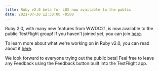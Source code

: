 ```yaml
---
title: Ruby v2.0 beta for iOS now available to the public
date: 2021-07-30 12:30:00 -0500
---
```


<Float src="/apps/Ruby.png" alt="Ruby app icon" />

Ruby 2.0, with many new features from WWDC21, is now available to the public TestFlight group! If you haven't joined yet, you can join [here](https://testflight.apple.com/join/EcbyojPY).

To learn more about what we're working on in Ruby v2.0, you can read about it [here](https://newsroom.peroxaan.com/announcement/2021/06/18/announcing-ruby-2-for-ios.html).

We look forward to everyone trying out the public beta! Feel free to leave any Feedback using the Feedback button built into the TestFlight app.
